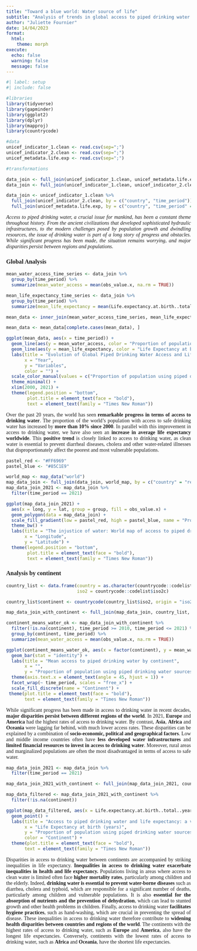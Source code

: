 ```yaml
---
title: "Toward a blue world: Water source of life"
subtitle: "Analysis of trends in global access to piped drinking water and link with life expectancy since 2000"
author: "Juliette Fournier"
date: 14/04/2023
format: 
  html:
    theme: morph
execute:
  echo: false
  warning: false
  message: false
---
```


<style>
body {
  font-family: "Times New Roman", Times, serif;
}
</style>

```r
#| label: setup
#| include: false

#libraries
library(tidyverse)
library(gapminder)
library(ggplot2)
library(dplyr)
library(mapproj)
library(countrycode)

#data
unicef_indicator_1.clean <- read.csv(sep=";")
unicef_indicator_2.clean <- read.csv(sep=";")
unicef_metadata.life.exp <- read.csv(sep=";")

#transformations

data_join <- full_join(unicef_indicator_1.clean, unicef_metadata.life.exp, join_by(country == country, time_period == year))
data_join <- full_join(unicef_indicator_1.clean, unicef_indicator_2.clean, join_by(country == country, time_period == time_period))

data_join <- unicef_indicator_1.clean %>%
  full_join(unicef_indicator_2.clean, by = c("country", "time_period")) %>%
  full_join(unicef_metadata.life.exp, by = c("country", "time_period" = "year"))
```

<div style="text-align: justify;">
*Access to piped drinking water, a crucial issue for mankind, has been a constant theme throughout history. From the ancient civilizations that developed sophisticated hydraulic infrastructures, to the modern challenges posed by population growth and dwindling resources, the issue of drinking water is part of a long story of progress and obstacles. While significant progress has been made, the situation remains worrying, and major disparities persist between regions and populations.*
</div>

### **Global Analysis**


```r
mean_water_access_time_series <- data_join %>%
  group_by(time_period) %>%
  summarize(mean_water_access = mean(obs_value.x, na.rm = TRUE))

mean_life_expectancy_time_series <- data_join %>%
  group_by(time_period) %>%
  summarize(mean_life_expectancy = mean(Life.expectancy.at.birth..total..years., na.rm = TRUE))

mean_data <- inner_join(mean_water_access_time_series, mean_life_expectancy_time_series, by = "time_period")

mean_data <- mean_data[complete.cases(mean_data), ]

ggplot(mean_data, aes(x = time_period)) +
  geom_line(aes(y = mean_water_access, color = "Proportion of population using piped drinking water sources (%)")) +
  geom_line(aes(y = mean_life_expectancy, color = "Life Expectancy at birth (years)")) +
  labs(title = "Evolution of Global Piped Drinking Water Access and Life Expectancy (2000-2021)",
       x = "Year",
       y = "Variables",
       color = "") +
  scale_color_manual(values = c("Proportion of population using piped drinking water sources (%)" = "#85C1E9", "Life Expectancy at birth (years)" = "#577E57")) +
  theme_minimal() +
  xlim(2000, 2021) +
  theme(legend.position = "bottom",
        plot.title = element_text(face = "bold"),
        text = element_text(family = "Times New Roman"))
```

<div style="text-align: justify;">
Over the past 20 years, the world has seen **remarkable progress in terms of access to drinking water**. The proportion of the world's population with access to safe drinking water has increased by **more than 10% since 2000**. In parallel with this improvement in access to drinking water, we have also seen an **increase in average life expectancy worldwide**. This **positive trend** is closely linked to access to drinking water, as clean water is essential to prevent diarrheal diseases, cholera and other water-related illnesses that disproportionately affect the poorest and most vulnerable populations.
</div>

```r
pastel_red <- "#FF6969"
pastel_blue <- "#85C1E9"

world_map <- map_data("world")
map_data_join <- full_join(data_join, world_map, by = c("country" = "region"))
map_data_join_2021 <- map_data_join %>%
  filter(time_period == 2021)

ggplot(map_data_join_2021) +
  aes(x = long, y = lat, group = group, fill = obs_value.x) +
  geom_polygon(data = map_data_join) +
  scale_fill_gradient(low = pastel_red, high = pastel_blue, name = "Proportion of population using piped drinking water sources (%)") +
  theme_bw() +
  labs(title = "The injustice of water: World map of access to piped drinking water in 2021",
       x = "Longitude",
       y = "Latitude") +
  theme(legend.position = "bottom",
        plot.title = element_text(face = "bold"),
        text = element_text(family = "Times New Roman"))

```

### **Analysis by continent**


```r
country_list <- data.frame(country = as.character(countrycode::codelist$country.name.en),
                           iso2 = countrycode::codelist$iso2c)

country_list$continent <- countrycode(country_list$iso2, origin = "iso2c", destination = "continent")

map_data_join_with_continent <- full_join(map_data_join, country_list, by = c("country" = "country"))

continent_means_water_ok <- map_data_join_with_continent %>%
  filter(!is.na(continent), time_period >= 2010, time_period <= 2021) %>%
  group_by(continent, time_period) %>%
  summarize(mean_water_access = mean(obs_value.x, na.rm = TRUE)) 

ggplot(continent_means_water_ok, aes(x = factor(continent), y = mean_water_access, fill = factor(continent))) +
  geom_bar(stat = "identity") +
  labs(title = "Mean access to piped drinking water by continent",
       x = "",
       y = "Proportion of population using piped drinking water sources (%)") +
  theme(axis.text.x = element_text(angle = 45, hjust = 1)) +
  facet_wrap(~ time_period, scales = "free_x") +
  scale_fill_discrete(name = "Continent") +
 theme(plot.title = element_text(face = "bold"),
       text = element_text(family = "Times New Roman"))
```

<div style="text-align: justify;">
While significant progress has been made in access to drinking water in recent decades, **major disparities persist between different regions of the world**. In 2021, **Europe** and **America** had the highest rates of access to drinking water. By contrast, **Asia**, **Africa** and **Oceania** were lagging far behind, with much lower access rates. These disparities can be explained by a combination of **socio-economic, political and geographical factors**. Low and middle income countries often have **less developed water infrastructures** and **limited financial resources to invest in access to drinking water**. Moreover, rural areas and marginalized populations are often the most disadvantaged in terms of access to safe water.
</div>

```r
map_data_join_2021 <- map_data_join %>%
  filter(time_period == 2021)

map_data_join_2021_with_continent <- full_join(map_data_join_2021, country_list, by = c("country" = "country"))

map_data_filtered <- map_data_join_2021_with_continent %>%
  filter(!is.na(continent))

ggplot(map_data_filtered, aes(x = Life.expectancy.at.birth..total..years., y = obs_value.x, color = continent)) +
  geom_point() +
  labs(title = "Access to piped drinking water and life expectancy: a vital relationship in 2021",
       x = "Life Expectancy at birth (years)",
       y = "Proportion of population using piped drinking water sources (%)",
       color = "Continent") +
  theme(plot.title = element_text(face = "bold"),
       text = element_text(family = "Times New Roman"))
```

<div style="text-align: justify;">
Disparities in access to drinking water between continents are accompanied by striking inequalities in life expectancy. **Inequalities in access to drinking water exacerbate inequalities in health and life expectancy.** Populations living in areas where access to clean water is limited often face **higher mortality rates**, particularly among children and the elderly. Indeed, **drinking water is essential to prevent water-borne diseases** such as diarrhea, cholera and typhoid, which are responsible for a significant number of deaths, particularly among children and vulnerable populations. It is also **essential for the absorption of nutrients and the prevention of dehydration**, which can lead to stunted growth and other health problems in children. Finally, access to drinking water **facilitates hygiene practices**, such as hand-washing, which are crucial in preventing the spread of disease. These inequalities in access to drinking water therefore contribute to **widening health disparities between countries and regions of the world**. The continents with the highest rates of access to drinking water, such as **Europe** and **America**, also have the longest life expectancies. Conversely, continents with the lowest rates of access to drinking water, such as **Africa** and **Oceania**, have the shortest life expectancies.
</div>
